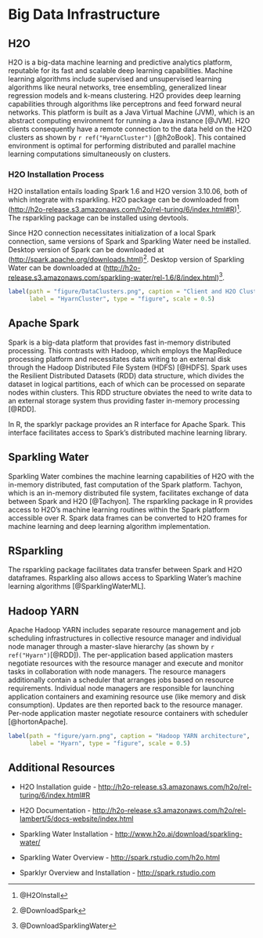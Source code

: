 

# Big Data Infrastructure

## H2O
H2O is a big-data machine learning and predictive analytics platform, reputable for its fast and scalable deep learning capabilities. Machine learning algorithms include supervised and unsupervised learning algorithms like neural networks, tree ensembling, generalized linear regression models and k-means clustering. H2O provides deep learning capabilities through algorithms like perceptrons and feed forward neural networks. This platform is built as a Java Virtual Machine (JVM), which is an abstract computing environment for running a Java instance [@JVM]. H2O clients consequently have a remote connection to the data held on the H2O clusters as shown by `r ref("HyarnCluster")` [@h2oBook]. This contained environment is optimal for performing distributed and parallel machine learning computations simultaneously on clusters. 

### H2O Installation Process 
H2O installation entails loading Spark 1.6 and H2O version 3.10.06, both of which integrate with rsparkling. H2O package can be downloaded from (<http://h2o-release.s3.amazonaws.com/h2o/rel-turing/6/index.html#R>)^[@H2OInstall]. The rsparkling package can be installed using devtools.

Since H2O connection necessitates initialization of a local Spark connection, same versions of Spark and Sparkling Water need be installed. Desktop version of Spark can be downloaded at (<http://spark.apache.org/downloads.html>)^[@DownloadSpark]. Desktop version of Sparkling Water can be downloaded at (<http://h2o-release.s3.amazonaws.com/sparkling-water/rel-1.6/8/index.html>)^[@DownloadSparklingWater]. 

```r
label(path = "figure/DataClusters.png", caption = "Client and H2O Cluster", 
      label = "HyarnCluster", type = "figure", scale = 0.5)
```

## Apache Spark 
Spark is a big-data platform that provides fast in-memory distributed processing. This contrasts with Hadoop, which employs the MapReduce processing platform and necessitates data writing to an external disk through the Hadoop Distributed File System (HDFS) [@HDFS]. Spark uses the Resilient Distributed Datasets (RDD) data structure, which divides the dataset in logical partitions, each of which can be processed on separate nodes within clusters. This RDD structure obviates the need to write data to an external storage system thus providing faster in-memory processing [@RDD]. 

In R, the sparklyr package provides an R interface for Apache Spark. This interface facilitates access to Spark's distributed machine learning library.

## Sparkling Water 
Sparkling Water combines the machine learning capabilities of H2O with the in-memory distributed, fast computation of the Spark platform. Tachyon, which is an in-memory distributed file system, facilitates exchange of data between Spark and H2O [@Tachyon].
The rsparkling package in R provides access to H2O’s machine learning routines within the Spark platform accessible over R. Spark data frames can be converted to H2O frames for machine learning and deep learning algorithm implementation.  

## RSparkling 
The rsparkling package facilitates data transfer between Spark and H2O dataframes. Rsparkling also allows access to Sparkling Water's machine learning algorithms [@SparklingWaterML].

## Hadoop YARN
Apache Hadoop YARN includes separate resource management and job scheduling infrastructures in collective resource manager and individual node manager through a master-slave hierarchy (as shown by `r ref("Hyarn")`[@RDD]). The per-application based application masters negotiate resources with the resource manager and execute and monitor tasks in collaboration with node managers. The resource managers additionally contain a scheduler that arranges jobs based on resource requirements. Individual node managers are responsible for launching application containers and examining resource use (like memory and disk consumption). Updates are then reported back to the resource manager. Per-node application master negotiate resource containers with scheduler [@hortonApache].

```r
label(path = "figure/yarn.png", caption = "Hadoop YARN architecture", 
      label = "Hyarn", type = "figure", scale = 0.5)
```

## Additional Resources

- H2O Installation guide - <http://h2o-release.s3.amazonaws.com/h2o/rel-turing/6/index.html#R>

- H2O Documentation - <http://h2o-release.s3.amazonaws.com/h2o/rel-lambert/5/docs-website/index.html>

- Sparkling Water Installation - <http://www.h2o.ai/download/sparkling-water/> 

- Sparkling Water Overview - <http://spark.rstudio.com/h2o.html>

- Sparklyr Overview and Installation - <http://spark.rstudio.com>


